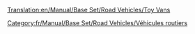 [[Translation:en/Manual/Base Set/Road Vehicles/Toy Vans]]

{{fr/Manual/Base Set/Road Vehicles/Vehicule routier|nom      = Camion de jouets MightyMover
  |img      = en/Manual/Base Set/Road Vehicles/MightyMover Toy.png
  |prix     = 4 797£ (9 594$)
  |vitesse  = 48 km/h (30 mph)
  |annualite= 421£ (842$)
  |design   = 1935
  |vie      = 15
  |capacite = 17 [[fr/Manual/Base Set/Cargos/Jouet|jouets]]
}}
{{fr/Manual/Base Set/Road Vehicles/Vehicule routier|nom      = Camion de jouets Powernaught
  |img      = en/Manual/Base Set/Road Vehicles/Powernaught Toy.png
  |prix     = 6 027£ (12 054$)
  |vitesse  = 88 km/h (55 mph)
  |annualite= 787£ (1 574$)
  |design   = 1978
  |vie      = 15
  |capacite = 19 [[fr/Manual/Base Set/Cargos/Jouet|jouets]]
}}
{{fr/Manual/Base Set/Road Vehicles/Vehicule routier|nom      = Camion de jouets Wizzow
  |img      = en/Manual/Base Set/Road Vehicles/Wizzow Toy.png
  |prix     = 6 437£ (12 874$)
  |vitesse  = 112 km/h (70 mph)
  |annualite= 1 125£ (2 250$)
  |design   = 2015
  |vie      = 15
  |capacite = 22 [[fr/Manual/Base Set/Cargos/Jouet|jouets]]
}}
[[Category:fr/Manual/Base Set/Road Vehicles/Véhicules routiers]]